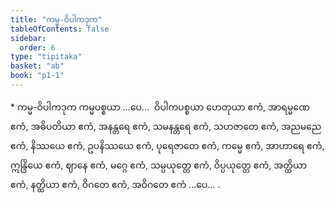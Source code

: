```yaml
---
title: "ကမ္မ-ဝိပါကဒုက"
tableOfContents: false
sidebar:
  order: 6
type: "tipitaka"
basket: "ab"
book: "p1-1"
---
```



<DynamicBreadcrumb />

<Paragraph type="center" book="p1-1">
* ကမ္မ-ဝိပါကဒုက
</Paragraph>

<Division number="140" book="p1-1" e="ch" v="36" p="46">

<Paragraph number="510" book="p1-1">
ကမ္မပစ္စယာ …ပေ…  ဝိပါကပစ္စယာ ဟေတုယာ ဧကံ, အာရမ္မဏေ ဧကံ, အဓိပတိယာ ဧကံ, အနန္တရေ ဧကံ, သမနန္တရေ ဧကံ, သဟဇာတေ ဧကံ, အညမညေ ဧကံ, နိဿယေ ဧကံ, ဥပနိဿယေ ဧကံ, ပုရေဇာတေ ဧကံ, ကမ္မေ ဧကံ, အာဟာရေ ဧကံ, ဣန္ဒြိယေ ဧကံ, ဈာနေ ဧကံ, မဂ္ဂေ ဧကံ, သမ္ပယုတ္တေ ဧကံ, ဝိပ္ပယုတ္တေ ဧကံ, အတ္ထိယာ ဧကံ, နတ္ထိယာ ဧကံ, ဝိဂတေ ဧကံ, အဝိဂတေ ဧကံ …ပေ… .
</Paragraph>
</Division>